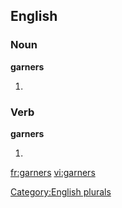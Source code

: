 
==English==

===Noun===
'''garners'''

# {{plural of |[[garner]]}}

===Verb===
'''garners'''

# {{third-person singular of|[[garner]]}}

[[Category:English plurals]]

[[fr:garners]]
[[vi:garners]]